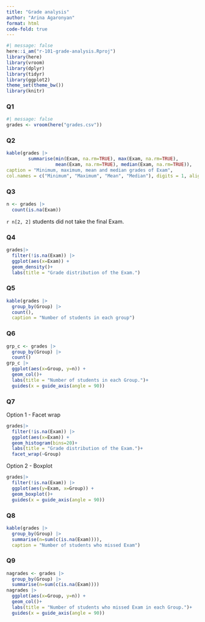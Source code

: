 ```yaml
---
title: "Grade analysis"
author: "Arina Agaronyan"
format: html
code-fold: true
---
```


```r
#| message: false
here::i_am("r-101-grade-analysis.Rproj")
library(here)
library(vroom)
library(dplyr)
library(tidyr)
library(ggplot2)
theme_set(theme_bw())
library(knitr)
```

### Q1
```r
#| message: false
grades <- vroom(here("grades.csv"))
```

### Q2
```r
kable(grades |>
        summarise(min(Exam, na.rm=TRUE), max(Exam, na.rm=TRUE), 
                  mean(Exam, na.rm=TRUE), median(Exam, na.rm=TRUE)),
caption = "Minimum, maximum, mean and median grades of Exam", 
col.names = c("Minimum", "Maximum", "Mean", "Median"), digits = 1, align = "cccc")
```

### Q3
```r
n <- grades |>
  count(is.na(Exam))
```
`r n[2, 2]` students did not take the final Exam.


### Q4
```r
grades|>
  filter(!is.na(Exam)) |> 
  ggplot(aes(x=Exam)) +
  geom_density()+
  labs(title = "Grade distribution of the Exam.")
```


### Q5
```r
kable(grades |>
  group_by(Group) |>
  count(),
  caption = "Number of students in each group")
```

### Q6
```r
grp_c <- grades |>
  group_by(Group) |>
  count()
grp_c |>
  ggplot(aes(x=Group, y=n)) +
  geom_col()+
  labs(title = "Number of students in each Group.")+
  guides(x = guide_axis(angle = 90))
```

### Q7
Option 1 - Facet wrap
```r
grades|>
  filter(!is.na(Exam)) |> 
  ggplot(aes(x=Exam)) +
  geom_histogram(bins=20)+
  labs(title = "Grade distribution of the Exam.")+
  facet_wrap(~Group)
```

Option 2 - Boxplot
```r
grades|>
  filter(!is.na(Exam)) |> 
  ggplot(aes(y=Exam, x=Group)) + 
  geom_boxplot()+
  guides(x = guide_axis(angle = 90))
```


### Q8

```r
kable(grades |> 
  group_by(Group) |>
  summarise(n=sum(c(is.na(Exam)))),
  caption = "Number of students who missed Exam")
```


### Q9
```r
nagrades <- grades |> 
  group_by(Group) |>
  summarise(n=sum(c(is.na(Exam))))
nagrades |>
  ggplot(aes(x=Group, y=n)) +
  geom_col()+
  labs(title = "Number of students who missed Exam in each Group.")+
  guides(x = guide_axis(angle = 90))
```

